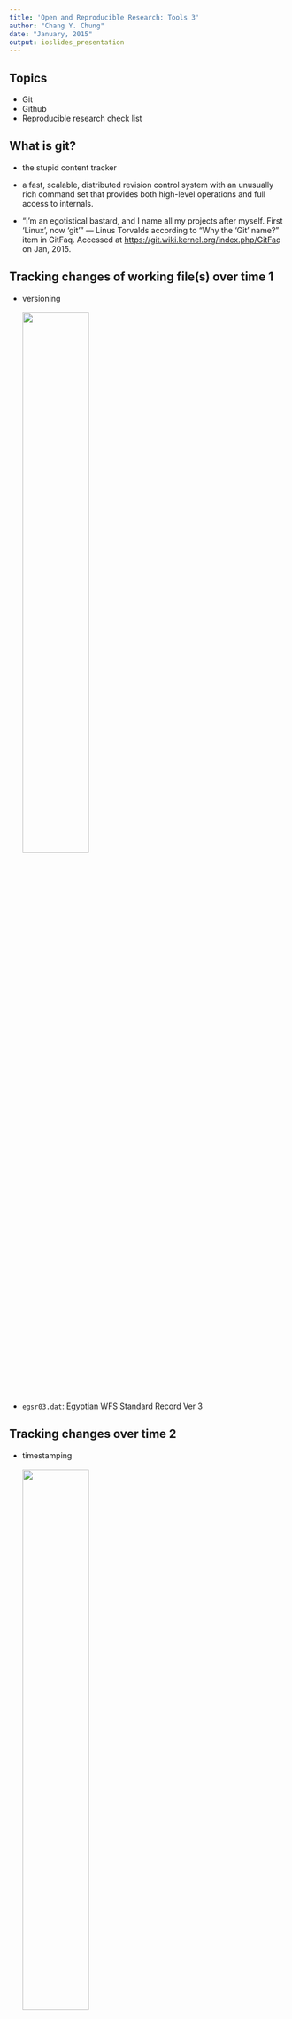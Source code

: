 ```yaml
---
title: 'Open and Reproducible Research: Tools 3'
author: "Chang Y. Chung"
date: "January, 2015"
output: ioslides_presentation
---
```


## Topics

- Git
- Github
- Reproducible research check list

## What is git?

- the stupid content tracker

- a fast, scalable, distributed revision control system with an unusually rich command set that provides both high-level operations and full access to internals.

- "I'm an egotistical bastard, and I name all my projects after myself. First 'Linux', now 'git'" --- Linus Torvalds according to "Why the 'Git' name?" item in GitFaq. Accessed at <https://git.wiki.kernel.org/index.php/GitFaq> on Jan, 2015.

## Tracking changes of working file(s) over time 1

- versioning<br/><br/><img src='images/versioning.png' width='50%' />

- `egsr03.dat`: Egyptian WFS Standard Record Ver 3

## Tracking changes over time 2

- timestamping<br/><br/><img src='images/timestamping.png' width='50%' />

- `504_ideas_2014-05-19T19_04_52Z_public_cleaned.csv`

## Tracking changes over time 3
    
- snapshot: state of a system (here a file) at a particular point in time<br/><br/><img src='images/snapshots.png' width='40%'/>

- keep only the latest (current) files in the working directory

- `20141201` directory has the `analysis.Rmd` (and any other files) as was on Dec., 1, 2014

- `20141223` directory has the `anaysis.Rmd` (ditto) as was on Dec., 23, 2014

## More elaborate snapshots strategy

- put all the snapshots under a subdirectory (repo?)
- snapshot names don't have to be date
- "branches" idea<br/><br/><img src='images/snapshotbranch1.png' width='45%' /> <img src='images/snapshotbranch2.png' width='25%' />

## Git as snapshot management system

- each snapshot is called a 'commit'

- Git stores file contents as well as meta-data (file names, who made the snapshot (commit), when, how this snapshot is related to other snapshot, ...)

- Git stores everything under the (hidden) .git directory

- everything in Git is check-summed before it is stored and is then referred to by that checksum (20-byte SHA-1 hash)

- Git generally only adds information -- it is hard to get Git do something undoable or to erase/lose data without Git's knowing

- Git is a distributed system -- everybody has their own local copy of the entire history of a project

## First-time Setup

- open the cmd.exe (terminal) window

- set name and email

```r
git config --global user.name "Mary Smith"
git config --global user.email msmith@example.edu
```

- set text editor

```r
git config --global core.editor nano
```

## Quiz

Open cmd.exe. Set your global user.name and user.email to your choices; and the core.editor to nano.

Once you've done that, what does the following command returns?

```r
git config --global core.editor
```

1. vim
2. chang y. chung
3. cchung@princeton.edu
4. nano

## Demonstration: Initial commit

- will demonstrate the following:
    * create a project directory
    * create a R Markdown file (analysis.Rmd)
    * test run it using rscript
    
- open the windows explorer and cmd.exe window and do:    
    * `git init`
    * `git add analysis.Rmd`
    * `git commit -m 'commit for the first time'`
    
    * `git status` to check the status
    * `git log` to view the history (commits)
    
- try it yourself

## Checking repository status and reviewing project history

- to see where things are at: `git status`
- a new or modified file should be:
    * first staged(cached) using `git add`; and
    * then snapshot by `git commit`
- to see the history (of commits): `git log`

## Quiz

Indicate if the following statement is true or false.

in order to make a snapshot of a new or modified file using Git, we need to get the file:

- first staged (cached) using `git add`; and
- then snapshot by `git commit` 

## Challenge

Create an appropriate `makefile`, and then make another commit with a commit message, "add a makefile"

Once done, then the `git log` should show two commits like so:

```r
commit 6b3f0c8bad195b94c99f658b8182a5fa87d1605f
Author: Chang Y. Chung <chang_y_chung@hotmail.com>
Date:   Wed Jan 7 15:20:02 2015 -0500

    add a makefile

commit e7f3e7bc9220fd552cbe03a0bf89436ea8fe157c
Author: Chang Y. Chung <chang_y_chung@hotmail.com>
Date:   Wed Jan 7 15:09:57 2015 -0500

    commit for the first time
```

## Challenge

- practice another commit
    * Open and edit `analysis.Rmd`. Save. Now `git status` reports that `analysis.Rmd` is not staged.
    * Process it by `make` -- this will overwrite `analysis.html` if exists. Try `git status` again and confirm that the .Rmd file is not staged and the .html file is not tracked. 
    * Issue `git add analysis.*` to stage both the file. Commit with a message, something like "make editorial changes and track html"

- extra
    * Confirm that `git log` now shows three commits.
    * Try options like `git log --oneline`
    * See help using `--help` option like: `git log --help`

## Let's take a break

- any questions?

## See the differences 

- Open the analysis.Rmd and make some changes. I am going to add another sentence on top.

- `git diff analysis.Rmd` shows the differences between the latest working version (not staged yet) and that in the latest commit.

- `git diff --help` shows many different comparisons possible

## Undoing

- Commit too early and possibly forget to add some files: `git commit --amend` and example:

```r
git commit -m 'initial commit'

git add some_file_to_add
git commit --amend
```

- Unstaging a staged (`git add`ed) file: `git reset HEAD file_to_unstage`

- You've modified a file and messed it up. Would like to start over how it was at the last commit: `git checkout -- file_to_revert_back` (See demonstration)

## Branching

- a Git repository with three commits and only one (default) branch, master

```r
> git log --oneline --decorate
7fb193e (HEAD, master) third commit
ed13979 second commit
486950d first commit
> git branch
* master
```
<img src='images/branch0.png' width='50%' />

## Create a branch

- `git branch testing`

```r
> git branch testing
> git log --oneline --decorate
7fb193e (HEAD, testing, master) third commit
ed13979 second commit
486950d first commit
```

<img src='images/branch1.png' width='60%' />

## Check out a branch

- `git checkout testing` then work as usual, then commit

```r
> git checkout testing
  (modify files)
> git add ...
> git commit -m ...
> git log --oneline --decorate
abe07f8 (HEAD, testing) testing update
7fb193e (master) third commit
ed13979 second commit
486950d first commit
```
<img src='images/branch3.png' width='50%' />

## Checkout master

- `git checkout master` bring us back to third commit

```r
> git checkout master
  (modify files)
> git add ...
> git commit -m "update master"
```

<img src="images/branch5.png" width="65%" />

## Merge testing branch into master

```r
> git checkout master
> git merge training
Auto-merging myfile.txt
CONFLICT (content): Merge conflict in myfile.txt
Automatic merge failed; fix conflicts and then commit the result.
```
- merge conflict: same part of the file modified differently
```r
> type myfile.txt      | in master             in testing
initial file content   | initial file content  initial file content 
second line            | second line           second line
third line             | third line            third line
<<<<<<< HEAD           | master update         testing update
master update          |
=======                |
testing update         |
>>>>>>> testing        |
```

## Resolve merge conflict

- manually edit conflicting part and remove `<<<<<<<<`, `========`, and `>>>>>>>>` lines completely
- and then stage that file, and commit

```r
  (editing)
> type myfile.txt
initial file content
second line
third line
master and testing updates
> git add myfile.txt
> git commit -m "merged"
[master ad9c757] merged
```
## After merge

<img src="images/branch8.png" width="85%" />

## Quiz

Indicate if the following statement is true or false:

1. In version control (VC), branching means "you diverge from the main line of development and continue to do work without messing with that main line" (T/F)

2. A branch in Git is simply a pointer to one of the commits (T/F)

3. If no merge conflicts (i.e., the same part of the same file has been modified differently depending on the branch), Git can merge branches quickly and easily (T/F)

4. Git remote branches are pointers to the branches in remote repositories, e.g. `origin/master` (T/F)

## GitHub

- GitHub is the best place to share code with friends, co-workers, and complete strangers -- <https://github.com/about>

- a web-based Git repository hosting service launched in 2008, founded by Tom Preston-Werner, Chris Wanstrath, and PJ Hyett

- GitHub is like facebook for programmers -- Karl W. Broman
    [hadley](https://github.com/hadley>), [yihui](https://github.com/yihui), [rdpeng](https://github.com/rdpeng), [torvalds](https://github.com/torvalds), [matz](https://github.com/matz), [mbostock](https://github.com/mbostock), [jgm](https://github.com/jgm), ...

## Cloning

- a public repository on GitHub can be easily `clone`ed

- get a copy of all the slides for this workshop

```r
cd desktop
git clone https://github.com/Chang-Y-Chung/rr
```

## Push to a GitHub repo

Requirements
    - a GitHub account (sign up)

Pushing your local repo to GitHub requires three steps:
    1. Create a new repo on GitHub
    2. `git remote` to set a remote branch pointing to your GitHub repo
    3. `git push` to actually upload files to GitHub repo

- Git remote branches are pointers to branches in your remote repositories.

- If you `clone` a GitHub repository, then the local repo will have a remote branch `origin/master` automatically setup

- If you have permission to write to the GitHub repo, then you can `git push` to it.



